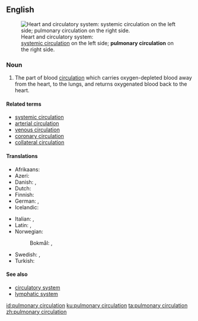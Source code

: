 ==English==
[[File:Circulatory system SMIL.svg|thumbnail|Heart and circulatory system:<br>[[systemic circulation]] on the left side; '''pulmonary circulation''' on the right side.]]
===Noun===
{{en-noun}}

# {{context|anatomy|lang=en}} The part of blood [[circulation]] which carries oxygen-depleted blood away from the heart, to the lungs, and returns oxygenated blood back to the heart.
====Related terms====
* [[systemic circulation]]
* [[arterial circulation]]
* [[venous circulation]]
* [[coronary circulation]]
* [[collateral circulation]]

====Translations====
{{trans-top|part of blood circulation}}
* Afrikaans: {{t|af|pulmonêre sirkulasie}}
* Azeri: {{t|az|kiçik qan dövranı}}
* Danish: {{t|da|det lille kredsløb|n}}, {{t|da|lungekredsløbet|n}}
* Dutch: {{t|nl|kleine bloedsomloop|m}}
* Finnish: {{t+|fi|pieni verenkierto}}
* German: {{t|de|kleiner Blutkreislauf|m}}, {{t|de|Lungenkreislauf|m}}
* Icelandic: {{t|is|lungnablóðrás|f}}
{{trans-mid}}
* Italian: {{t|it|piccola circolazione|f}}, {{t|it|circolazione polmonare|f}}
* Latin: {{t|la|circulatio pulmonalis}}, {{t|la|circulatio minor}}
* Norwegian:
*: Bokmål: {{t|nb|lille kretsløp|n}}, {{t|nb|lungekretsløpet|n}}
* Swedish: {{t|sv|lilla kretsloppet|n}}, {{t|sv|lungkretsloppet|n}}
* Turkish: {{t+|tr|küçük kan dolaşımı}}
{{trans-bottom}}

====See also====
* [[circulatory system]]
* [[lymphatic system]]

[[id:pulmonary circulation]]
[[ku:pulmonary circulation]]
[[ta:pulmonary circulation]]
[[zh:pulmonary circulation]]